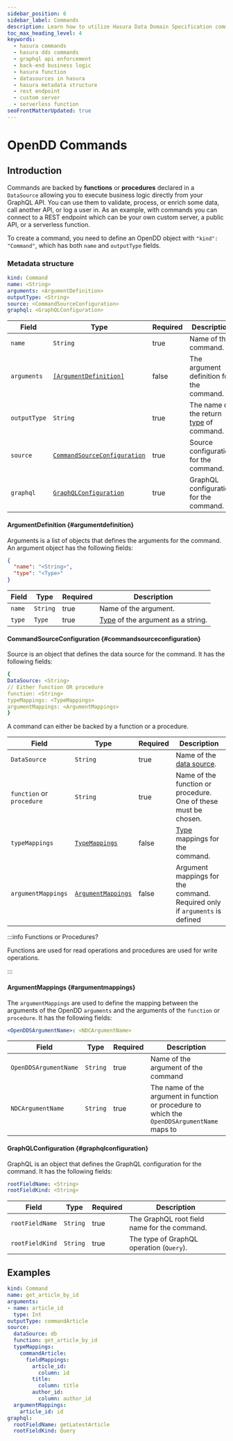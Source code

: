 ```yaml
---
sidebar_position: 6
sidebar_label: Commands
description: Learn how to utilize Hasura Data Domain Specification commands to execute business logic directly from your GraphQL API.
toc_max_heading_level: 4
keywords:
  - hasura commands
  - hasura dds commands
  - graphql api enforcement
  - back-end business logic
  - hasura function
  - datasources in hasura
  - hasura metadata structure
  - rest endpoint
  - custom server
  - serverless function
seoFrontMatterUpdated: true
---
```


# OpenDD Commands

## Introduction

Commands are backed by **functions** or **procedures** declared in a `DataSource` allowing you to execute business logic
directly from your GraphQL API. You can use them to validate, process, or enrich some data, call another API, or log a
user in. As an example, with commands you can connect to a REST endpoint which can be your own custom server, a public
API, or a serverless function.

To create a command, you need to define an OpenDD object with `"kind": "Command"`, which has both `name` and
`outputType` fields.

### Metadata structure

```yaml
kind: Command
name: <String>
arguments: <ArgumentDefinition>
outputType: <String>
source: <CommandSourceConfiguration>
graphql: <GraphQLConfiguration>
```

| Field        | Type                                                        | Required | Description                                            |
|--------------|-------------------------------------------------------------|----------|--------------------------------------------------------|
| `name`       | `String`                                                    | true     | Name of the command.                                   |
| `arguments`  | [`[ArgumentDefinition]`](#argumentdefinition)               | false    | The argument definition for the command.               |
| `outputType` | `String`                                                    | true     | The name of the return [type](./types.mdx) of command. |
| `source`     | [`CommandSourceConfiguration`](#commandsourceconfiguration) | true     | Source configuration for the command.                  |
| `graphql`    | [`GraphQLConfiguration`](#graphqlconfiguration)             | true     | GraphQL configuration for the command.                 |

#### ArgumentDefinition {#argumentdefinition}

Arguments is a list of objects that defines the arguments for the command. An argument object has the following fields:

```json
{
  "name": "<String>",
  "type": "<Type>"
}
```

| Field  | Type     | Required | Description                                      |
| ------ | -------- | -------- | ------------------------------------------------ |
| `name` | `String` | true     | Name of the argument.                            |
| `type` | `Type`   | true     | [Type](./types.mdx) of the argument as a string. |

#### CommandSourceConfiguration {#commandsourceconfiguration}

Source is an object that defines the data source for the command. It has the following fields:

```yaml
{
DataSource: <String>
// Either function OR procedure
function: <String>
typeMappings: <TypeMappings>
argumentMappings: <ArgumentMappings>
}
```

A command can either be backed by a function or a procedure.

| Field                     | Type                                               | Required | Description                                                                |
|---------------------------|----------------------------------------------------|----------|----------------------------------------------------------------------------|
| `DataSource`              | `String`                                           | true     | Name of the [data source](./data-sources.mdx).                             |
| `function` or `procedure` | `String`                                           | true     | Name of the function or procedure. One of these must be chosen.            |
| `typeMappings`            | [`TypeMappings`](./common-syntax.mdx#typemappings) | false    | [Type](./types.mdx) mappings for the command.                              |
| `argumentMappings`        | [`ArgumentMappings`](#argumentmappings)            | false    | Argument mappings for the command. Required only if `arguments` is defined |


:::info Functions or Procedures?

Functions are used for read operations and procedures are used for write operations.

:::

#### ArgumentMappings {#argumentmappings}

The `argumentMappings` are used to define the mapping between the arguments of the OpenDD `arguments` and the arguments
of the `function` or `procedure`. It has the following fields:

```yaml
<OpenDDSArgumentName>: <NDCArgumentName>
```

| Field                 | Type     | Required | Description                                                                                   |
|-----------------------|----------|----------|-----------------------------------------------------------------------------------------------|
| `OpenDDSArgumentName` | `String` | true     | Name of the argument of the command                                                           |
| `NDCArgumentName`     | `String` | true     | The name of the argument in function or procedure to which the `OpenDDSArgumentName` maps to  |


#### GraphQLConfiguration {#graphqlconfiguration}

GraphQL is an object that defines the GraphQL configuration for the command. It has the following fields:

```yaml
rootFieldName: <String>
rootFieldKind: <String>

```

| Field           | Type     | Required | Description                                  |
| --------------- | -------- | -------- | -------------------------------------------- |
| `rootFieldName` | `String` | true     | The GraphQL root field name for the command. |
| `rootFieldKind` | `String` | true     | The type of GraphQL operation (`Query`).     |

## Examples

```yaml
kind: Command
name: get_article_by_id
arguments:
- name: article_id
  type: Int
outputType: commandArticle
source:
  dataSource: db
  function: get_article_by_id
  typeMappings:
    commandArticle:
      fieldMappings:
        article_id:
          column: id
        title:
          column: title
        author_id:
          column: author_id
  argumentMappings:
    article_id: id
graphql:
  rootFieldName: getLatestArticle
  rootFieldKind: Query
```

